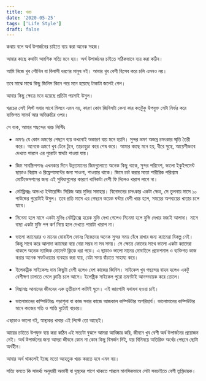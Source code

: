 ```yaml
---
title: খরচ
date: '2020-05-25'
tags: ['Life Style']
draft: false
---
```


কথায় বলে অর্থ উপার্জনের চাইতে ব্যয় করা অনেক সহজ।

আমার কাছে কথাটা আংশিক সত্যি মনে হয়। অর্থ উপার্জনের চাইতে সঠিকভাবে ব্যয় করা কঠিন।

আমি নিজে খুব শৌখিন বা বিলাসী ধরণের মানুষ নই। আবার খুব বেশী হিসেব করে চলি এমনও নয়। 

তবে মাঝে মাঝে কিছু জিনিস কিনে পরে মনে হয়েছে টাকাটা জলেই গেল।

আবার কিছু ক্ষেত্রে মনে হয়েছে প্রতিটা পয়সাই উসুল।

খরচের সেই লিস্ট সবার সাথে মিলবে এমন নয়, কারণ  কোন জিনিসটা কেনা কার কতটুকু উপযুক্ত সেটা নির্ভর করে ব্যক্তিগত সামর্থ আর অভিরুচির ওপর।

সে যাক, আমার পছন্দের খরচ লিস্টিঃ

* ভ্রমণঃ যে কোন ভ্রমণের পেছনে ব্যয় কখনোই অকারণ ব্যয় মনে হয়নি। সুন্দর ভ্রমণ অজস্র চমৎকার স্মৃতি তৈরী করে। অনেকে ভ্রমণে খুব টেনে টুনে, তাড়াহুড়া করে শেষ করে। আমার কাছে মনে হয়, ধীরে সুস্থে, আয়েশীভাবে দেখতে পারলে এর পুরোটা স্বাদটা পাওয়া যায়।

* জিম সাবস্ক্রিপশনঃ এখনকার দিনে উন্নতমানের জিমগুলোতে অনেক কিছু থাকে, সুন্দর পরিবেশ, ভালো ইকুইপমেন্ট ছাড়াও বিশ্রাম ও রিফ্রেশমেন্টের জন্য সাওনা, শাওয়ার থাকে। জিমে চর্চা করার মতো শারীরিক পরিশ্রমে মোটিভেসশনের জন্য এই সুবিধাগুলোর কারণে খানিকটা বেশী ফি দিলেও খারাপ লাগে না।

* নেটফ্লিক্সঃ অসংখ্য ইন্টারেস্টিং সিরিজ আর মুভির সমাহার। বিনোদনের চমৎকার একটা ক্ষেত্র, সে তুলনায় মাসে ১০ পাউন্ডের পুরোটাই উসুল। তবে প্রতি মাসে এর পেছনে কয়েক ঘন্টার বেশী খরচ হলে, সময়ের অপব্যয়ের খাতার চলে যাবে।

* সিনেমা হলে মাসে একটা মুভিঃ নেটফ্লিক্সে হরেক মুভি দেখা গেলেও সিনেমা হলে মুভি দেখার মজাই আলাদা। মাসে বাছা একটা মুভি পপ কর্ণ নিয়ে হলে দেখতে পারাটা খারাপ না।

* ভালো ক্যামেরার ও মানের মোবাইল ফোনঃ নিজেদের অনেক সুন্দর সময় বেঁধে রাখার জন্য ক্যামেরা বিকল্প নেই। কিন্তু সাথে করে আলাদা ক্যামেরা বয়ে নেয়া সম্ভব না সব সময়। সে ক্ষেত্রে ফোনের সাথে ভালো একটা ক্যামেরা থাকলে অনেক ম্যাজিক মোমেন্ট ক্লিকে ধরা পড়ে। এ ছাড়াও ভালো মানের মোবাইলে প্রফেশনাল ও ব্যক্তিগত কাজ করার অনেক সফটওয়্যার ব্যবহার করা যায়, যেটা সময় বাঁচাতে সাহায্য করে।

* ইলেকট্রিক সাইকেলঃ দাম কিছুটা বেশী হলেও বেশ কাজের জিনিস। সাইকেল খুব পছন্দের বাহন হলেও একটু বেশীক্ষণ চালাতে গেলে ক্লান্তি চলে আসে। ইলেক্ট্রিক সাইকেল পুরো ভ্রমণটাই আনন্দদায়ক করে তোলে।

* বিছানাঃ আমাদের জীবনের এক তৃতীয়াংশ কাটাই ঘুমে। এই জায়গাটা যথাযথ হওয়া চাই।

* ভালোমানের কম্পিউটারঃ পড়াশুনা বা কাজ সবার কাজে আজকাল কম্পিউটার অপরিহার্য। ভালোমানের কম্পিউটার মানে কাজের গতি ও শান্তি দুটোই বাড়ায়।

এছাড়াও ভালো বই, স্বাস্থ্যকর খাবার এই লিস্টে তো আছেই।

আয়ের চাইতে উপযুক্ত ব্যয় করা কঠিন এই সত্যটা বুঝলে আমরা আবিষ্কার করি, জীবনে খুব বেশী অর্থ উপার্জনের প্রয়োজন নেই। অর্থ উপার্জনের জন্য আমরা জীবনে কোন না কোন কিছু বিসর্জন দিই, যার বিনিময়ে অতিরিক্ত অর্থের পেছনে ছোটা অর্থহীন।

আবার অর্থ থাকলেই ইচ্ছে মতো অহেতুক খরচ করতে হবে এমন নয়। 

সত্যি বলতে কি সামর্থ্য অনুযায়ী অভাবী বা দুস্থদের পাশে থাকতে পারলে মানসিকভাবে সেটা সবচাইতে বেশী তৃপ্তিদায়ক।
